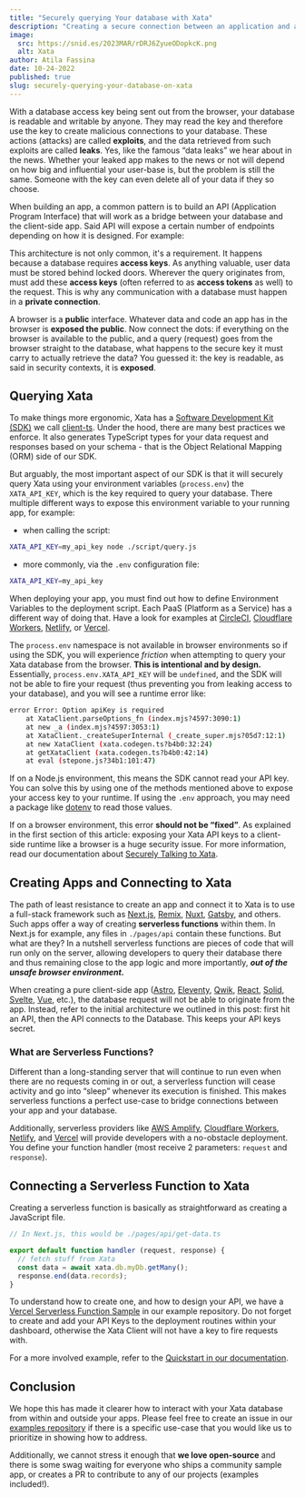 ```yaml
---
title: "Securely querying Your database with Xata"
description: "Creating a secure connection between an application and a Xata database. How to fetch data from pure client-side apps without exposing your security keys."
image:
  src: https://snid.es/2023MAR/rDRJ6ZyueODopkcK.png
  alt: Xata
author: Atila Fassina
date: 10-24-2022
published: true
slug: securely-querying-your-database-on-xata
---
```


With a database access key being sent out from the browser, your database is readable and writable by anyone. They may read the key and therefore use the key to create malicious connections to your database. These actions (attacks) are called **exploits**, and the data retrieved from such exploits are called **leaks**. Yes, like the famous “data leaks” we hear about in the news. Whether your leaked app makes to the news or not will depend on how big and influential your user-base is, but the problem is still the same. Someone with the key can even delete all of your data if they so choose.

When building an app, a common pattern is to build an API (Application Program Interface) that will work as a bridge between your database and the client-side app. Said API will expose a certain number of endpoints depending on how it is designed. For example:

<ArticleImage src="https://i.imgur.com/NgpZvIp.jpg" width="2083" height="1386" alt="Diagram of App-API-DB architecture" caption="Diagram of App-API-DB architecture" position="center" />

This architecture is not only common, it's a requirement. It happens because a database requires **access keys**. As anything valuable, user data must be stored behind locked doors. Wherever the query originates from, must add these **access keys** (often referred to as **access tokens** as well) to the request. This is why any communication with a database must happen in a **private connection**.

A browser is a **public** interface. Whatever data and code an app has in the browser is **exposed the public**. Now connect the dots: if everything on the browser is available to the public, and a query (request) goes from the browser straight to the database, what happens to the secure key it must carry to actually retrieve the data? You guessed it: the key is readable, as said in security contexts, it is **exposed**.

## Querying Xata

To make things more ergonomic, Xata has a [Software Development Kit (SDK)](https://xata.io/docs/sdk/getting-started) we call [client-ts](https://github.com/xataio/client-ts). Under the hood, there are many best practices we enforce. It also generates TypeScript types for your data request and responses based on your schema - that is the Object Relational Mapping (ORM) side of our SDK.

But arguably, the most important aspect of our SDK is that it will securely query Xata using your environment variables (`process.env`) the `XATA_API_KEY`, which is the key required to query your database. There multiple different ways to expose this environment variable to your running app, for example:

- when calling the script:

```bash
XATA_API_KEY=my_api_key node ./script/query.js
```

- more commonly, via the `.env` configuration file:

```bash
XATA_API_KEY=my_api_key
```

When deploying your app, you must find out how to define Environment Variables to the deployment script. Each PaaS (Platform as a Service) has a different way of doing that. Have a look for examples at [CircleCI](https://circleci.com/docs/env-vars/), [Cloudflare Workers](https://developers.cloudflare.com/workers/platform/environment-variables/), [Netlify](https://docs.netlify.com/configure-builds/environment-variables/), or [Vercel](https://vercel.com/docs/concepts/projects/environment-variables).

The `process.env` namespace is not available in browser environments so if using the SDK, you will experience *friction* when attempting to query your Xata database from the browser. **This is intentional and by design.** Essentially, `process.env.XATA_API_KEY` will be `undefined`,  and the SDK will not be able to fire your request (thus preventing you from leaking access to your database), and you will see a runtime error like:

```bash
error Error: Option apiKey is required
    at XataClient.parseOptions_fn (index.mjs?4597:3090:1)
    at new _a (index.mjs?4597:3053:1)
    at XataClient._createSuperInternal (_create_super.mjs?05d7:12:1)
    at new XataClient (xata.codegen.ts?b4b0:32:24)
    at getXataClient (xata.codegen.ts?b4b0:42:14)
    at eval (stepone.js?34b1:101:47)
```

If on a Node.js environment, this means the SDK cannot read your API key. You can solve this by using one of the methods mentioned above to expose your access key to your runtime. If using the `.env` approach, you may need a package like [dotenv](https://www.npmjs.com/package/dotenv) to read those values.

If on a browser environment, this error **********************************************should not be “fixed”**********************************************. As explained in the first section of this article: exposing your Xata API keys to a client-side runtime like a browser is a huge security issue. For more information, read our documentation about [Securely Talking to Xata](https://xata.io/docs/quickstart/updating-data-with-xata#securely-talking-to-xata).

## Creating Apps and Connecting to Xata

The path of least resistance to create an app and connect it to Xata is to use a full-stack framework such as [Next.js](https://nextjs.org/docs), [Remix](https://remix.run/docs/en/v1), [Nuxt](https://nuxtjs.org), [Gatsby](https://www.gatsbyjs.com/docs/), and others. Such apps offer a way of creating **serverless functions** within them. In Next.js for example, any files in `./pages/api` contain these functions. But what are they? In a nutshell serverless functions are pieces of code that will run only on the server, allowing developers to query their database there and thus remaining close to the app logic and more importantly, ***out of the unsafe browser environment.***

When creating a pure client-side app ([Astro](http://astro.build), [Eleventy](https://www.11ty.dev/), [Qwik](https://qwik.builder.io/), [React](https://beta.reactjs.org/), [Solid](https://www.solidjs.com/), [Svelte](https://svelte.dev/), [Vue](https://vuejs.org/), etc.), the database request will not be able to originate from the app. Instead, refer to the initial architecture we outlined in this post: first hit an API, then the API connects to the Database. This keeps your API keys secret.

### What are Serverless Functions?

Different than a long-standing server that will continue to run even when there are no requests coming in or out, a serverless function will cease activity and go into “sleep” whenever its execution is finished. This makes serverless functions a perfect use-case to bridge connections between your app and your database.

Additionally, serverless providers like [AWS Amplify](https://aws.amazon.com/amplify/), [Cloudflare Workers](http://workers.cloudflare.com), [Netlify](http://netlify.com), and [Vercel](http://vercel.com) will provide developers with a no-obstacle deployment. You define your function handler (most receive 2 parameters: `request` and `response`).

## Connecting a Serverless Function to Xata

Creating a serverless function is basically as straightforward as creating a JavaScript file.

```jsx
// In Next.js, this would be ./pages/api/get-data.ts

export default function handler (request, response) {
  // fetch stuff from Xata
  const data = await xata.db.myDb.getMany();
  response.end(data.records);
}
```

To understand how to create one, and how to design your API, we have a [Vercel Serverless Function Sample](https://github.com/xataio/examples/tree/main/apps/starter-vercel-serverless-functions) in our example repository. Do not forget to create and add your API Keys to the deployment routines within your dashboard, otherwise the Xata Client will not have a key to fire requests with.

For a more involved example, refer to the [Quickstart in our documentation](https://xata.io/docs/quickstart/updating-data-with-xata).

## Conclusion

We hope this has made it clearer how to interact with your Xata database from within and outside your apps. Please feel free to create an issue in our [examples repository](https://github.com/xataio/examples) if there is a specific use-case that you would like us to prioritize in showing how to address.

Additionally, we cannot stress it enough that **we love open-source** and there is some swag waiting for everyone who ships a community sample app, or creates a PR to contribute to any of our projects (examples included!).

